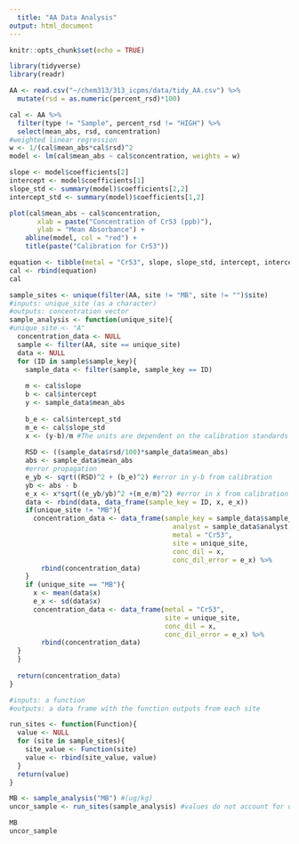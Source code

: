```yaml
---
  title: "AA Data Analysis"
output: html_document
---
```


```r
knitr::opts_chunk$set(echo = TRUE)
```

```r
library(tidyverse)
library(readr)
```

```r
AA <- read.csv("~/chem313/313_icpms/data/tidy_AA.csv") %>%
  mutate(rsd = as.numeric(percent_rsd)*100)
```

```r
cal <- AA %>%
  filter(type != "Sample", percent_rsd != "HIGH") %>%
  select(mean_abs, rsd, concentration)
#weighted linear regression
w <- 1/(cal$mean_abs*cal$rsd)^2
model <- lm(cal$mean_abs ~ cal$concentration, weights = w)

slope <- model$coefficients[2]
intercept <- model$coefficients[1]
slope_std <- summary(model)$coefficients[2,2]
intercept_std <- summary(model)$coefficients[1,2]

plot(cal$mean_abs ~ cal$concentration,
       xlab = paste("Concentration of Cr53 (ppb)"),
       ylab = "Mean Absorbance") +
    abline(model, col = "red") +
    title(paste("Calibration for Cr53"))

equation <- tibble(metal = "Cr53", slope, slope_std, intercept, intercept_std)
cal <- rbind(equation)
cal
```

```r
sample_sites <- unique(filter(AA, site != "MB", site != "")$site)
#inputs: unique_site (as a character)
#outputs: concentration vector
sample_analysis <- function(unique_site){ 
#unique_site <- "A"
  concentration_data <- NULL
  sample <- filter(AA, site == unique_site)
  data <- NULL
  for (ID in sample$sample_key){
    sample_data <- filter(sample, sample_key == ID)
    
    m <- cal$slope
    b <- cal$intercept
    y <- sample_data$mean_abs
    
    b_e <- cal$intercept_std
    m_e <- cal$slope_std
    x <- (y-b)/m #The units are dependent on the calibration standards (Kg/mL)
    
    RSD <- ((sample_data$rsd/100)*sample_data$mean_abs)
    abs <- sample_data$mean_abs
    #error propagation
    e_yb <- sqrt((RSD)^2 + (b_e)^2) #error in y-b from calibration
    yb <- abs - b
    e_x <- x*sqrt((e_yb/yb)^2 +(m_e/m)^2) #error in x from calibration
    data <- rbind(data, data_frame(sample_key = ID, x, e_x))
    if(unique_site != "MB"){
      concentration_data <- data_frame(sample_key = sample_data$sample_key,
                                         analyst = sample_data$analyst,
                                         metal = "Cr53",
                                         site = unique_site,
                                         conc_dil = x,
                                         conc_dil_error = e_x) %>%
        rbind(concentration_data)
    }
    if (unique_site == "MB"){
      x <- mean(data$x)
      e_x <- sd(data$x)
      concentration_data <- data_frame(metal = "Cr53",
                                       site = unique_site,
                                       conc_dil = x,
                                       conc_dil_error = e_x) %>%
        rbind(concentration_data)
  }
  }
  
  return(concentration_data)
}
```

```r
#inputs: a function
#outputs: a data frame with the function outputs from each site

run_sites <- function(Function){
  value <- NULL
  for (site in sample_sites){
    site_value <- Function(site)
    value <- rbind(site_value, value)
  }
  return(value)
}
```

```r
MB <- sample_analysis("MB") #(ug/kg)
uncor_sample <- run_sites(sample_analysis) #values do not account for dilutions (ug/kg)

MB
uncor_sample
```
